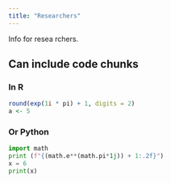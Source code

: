 ```yaml
---
title: "Researchers"
---
```


Info for resea rchers.

## Can include code chunks

### In R

```r
round(exp(1i * pi) + 1, digits = 2)
a <- 5
```
### Or Python

```python
import math
print (f"{(math.e**(math.pi*1j)) + 1:.2f}")
x = 6
print(x)
```

